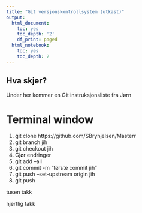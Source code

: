 ```yaml
---
title: "Git versjonskontrollsystem (utkast)"
output:
  html_document:
    toc: yes
    toc_depth: '2'
    df_print: paged
  html_notebook:
    toc: yes
    toc_depth: 2
---
```


## Hva skjer?

Under her kommer en Git  instruksjonsliste fra Jørn

# Terminal window

1. git clone https://github.com/SBrynjelsen/Masterr
1. git branch jih
1. git checkout jih
1. Gjør endringer
1. git add --all
1. git commit -m "første commit jih"
1. git push --set-upstream origin jih
1. git push



tusen takk 
 
 hjertlig takk
